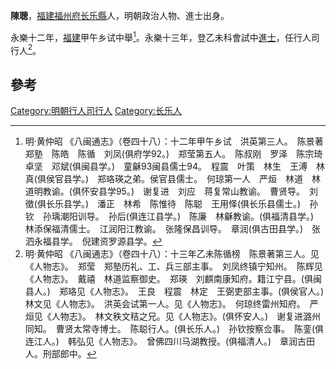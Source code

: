 '''陳聰'''，[[福建|福建]][[福州府|福州府]][[长乐縣|长乐縣]]人，明朝政治人物、進士出身。

永樂十二年，[[福建|福建]]甲午乡试中舉<ref>明·黄仲昭 《八闽通志》（卷四十八）：十二年甲午乡试　洪英第三人。　陈景著　郑塾　陈皓　陈循　刘凤(俱府学92。)　郑莹第五人。　陈叔刚　罗泽　陈宗琦　卓坚　邓斌(俱闽县学。)　童龢93闽县儒士94。　程震　叶策　林生　王溥　林真(俱侯官县学。)　郑珞瑛之弟。侯官县儒士。　何琼第一人　严烜　林道　林道明教谕。(俱怀安县学95。)　谢复进　刘应　蒋复常山教谕。　曹贤导。　刘徵(俱长乐县学。)　潘正　林希　陈惟待　陈聪　王用怿(俱长乐县儒士。)　孙钦　孙瑀潮阳训导。　孙后(俱连江县学。)　陈廉　林龢教谕。(俱福清县学。)　林添保福清儒士。　江润阳江教谕。　张隆保昌训导。　章润(俱古田县学。)　张泗永福县学。　倪建资罗源县学。</ref>。永樂十三年，登乙未科會試中[[進士|進士]]，任行人司行人<ref>明·黄仲昭 《八闽通志》（卷四十八）：十三年乙未陈循榜　陈景著第三人。见《人物志》。　郑莹　郑塾历礼、工、兵三部主事。　刘凤终镇宁知州。　陈辉见《人物志》。　戴禧　林道监察御史。　郑瑛　刘麒南康知府。籍江宁县。(俱闽县人。)　郑珞见《人物志》。　王良　程震　林定　王弼吏部主事。(俱侯官人。)　林文见《人物志》。　洪英会试第一人。见《人物志》。　何琼终雷州知府。　严烜见《人物志》。　林文秩文秸之兄。见《人物志》。(俱怀安人。)　谢复进潞州同知。　曹贤太常寺博士。　陈聪行人。(俱长乐人。)　孙钦按察佥事。　陈銮(俱连江人。)　韩弘见《人物志》。　曾佛四川马湖教授。(俱福清人。)　章润古田人。刑部郎中。</ref>。

==參考==
{{reflist}}
{{明朝人物小作品}}
{{永樂十三年乙未科殿試金榜}}
[[Category:明朝行人司行人|Category:明朝行人司行人]]
[[Category:长乐人|Category:长乐人]]